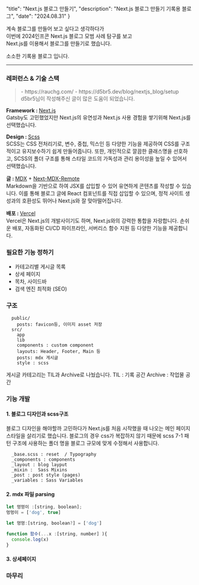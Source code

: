   "title": "Next.js 블로그 만들기",
  "description": "Next.js 블로그 만들기 기록용 블로그",
  "date": "2024.08.31"
}


계속 블로그를 만들어 보고 싶다고 생각하다가  
이번에 2024인프콘 Next.js 블로그 모범 사례 탐구를 보고   
Next.js를 이용해서 블로그를 만들기로 했습니다. 

소소한 기록용 블로그 입니다. 

---



### 레퍼런스 & 기술 스택
<blockquote>
- https://rauchg.com/
- https://d5br5.dev/blog/nextjs_blog/setup  
d5br5님이 작성해주신 글이 많은 도움이 되었습니다. 
</blockquote>


<b>Framework : </b>[Next.js](https://nextjs.org/)  
Gatsby도 고민했었지만 Next.js의 유연성과 Next.js 사용 경험을 쌓기위해 Next.js를 선택했습니다.  

<b>Design  : </b>[Scss](https://sass-lang.com/)  
SCSS는 CSS 전처리기로, 변수, 중첩, 믹스인 등 다양한 기능을 제공하여 CSS를 구조적이고 유지보수하기 쉽게 만들어줍니다. 또한, 개인적으로 깔끔한 클래스명을 선호하고, SCSS의 폴더 구조를 통해 스타일 코드의 가독성과 관리 용이성을 높일 수 있어서 선택했습니다.  

<b>글 : </b>[MDX](https://mdxjs.com/) + [Next-MDX-Remote](https://github.com/hashicorp/next-mdx-remote#react-server-components-rsc--nextjs-app-directory-support)  
Markdown을 기반으로 하여 JSX를 삽입할 수 있어 유연하게 콘텐츠를 작성할 수 있습니다. 이를 통해 블로그 글에 React 컴포넌트를 직접 삽입할 수 있으며, 정적 사이트 생성과의 호환성도 뛰어나 Next.js와 잘 맞아떨어집니다.  

<b>배포 : </b>[Vercel](https://vercel.com/dashboard)  
Vercel은 Next.js의 개발사이기도 하며, Next.js와의 강력한 통합을 자랑합니다. 손쉬운 배포, 자동화된 CI/CD 파이프라인, 서버리스 함수 지원 등 다양한 기능을 제공합니다. 


### 필요한 기능 정하기
- 카테고리별 게시글 목록
- 상세 페이지
- 목차, 사이드바
- 검색 엔진 최적화 (SEO)  


### 구조
```
  public/
    posts: favicon등, 이미지 asset 저장
  src/
    app
    lib 
    components : custom component
    layouts: Header, Footer, Main 등
    posts: mdx 게시글 
    style : scss
```

 게시글 카테고리는 TIL과 Archive로 나눴습니다.
 TIL : 기록 공간 
 Archive : 작업물 공간 


### 기능 개발

#### 1. 블로그 디자인과 scss구조
블로그 디자인을 해야할까 고민하다가 Next.js를 처음 시작했을 때 나오는 메인 페이지 스타일을 살리기로 했습니다. 블로그의 경우 css가 복잡하지 않기 때문에 scss 7-1 패턴 구조에 사용하는 폴더 명을 블로그 규모에 맞게 수정해서 사용합니다.
```
  _base.scss : reset  / Typography 
  _components : components
  _layout : blog layput
  _mixin :  Sass Mixins
  _post : post style (pages)
  _variables : Sass Variables
```

  
#### 2. mdx 파일 parsing

```js showLineNumbers
let 멍멍이 :[string, boolean];
멍멍이 = ['dog', true]

let 멍멍:[string, boolean?] = ['dog']

function 함수(...x :[string, number] ){
  console.log(x)
}
```

#### 3. 상세페이지



### 마무리